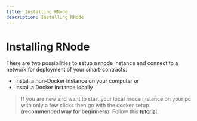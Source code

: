 ```yaml
---
title: Installing RNode
description: Installing RNode
---
```


# Installing RNode

There are two possibilities to setup a rnode instance and connect to a network for deployment of your smart-contracts:

- Install a non-Docker instance on your computer or
- Install a Docker instance locally

> If you are new and want to start your local rnode instance on your pc with only a few clicks then go with the docker setup.  
> (**recommended way for beginners**): Follow this [tutorial](/dapps/setup-docker/).
